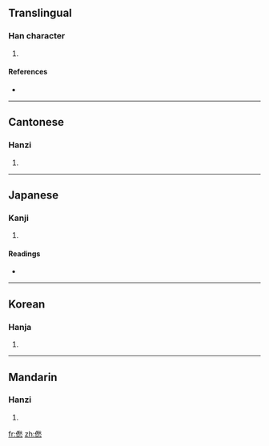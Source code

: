 ==Translingual==

===Han character===
{{Han char|rn=9|rad=人|as=13|sn=15|four=2923<sub>8</sub>|canj=人竹火心 (OHFP)}}

# {{defn|Han|sort=人13}}

====References====
* {{Han ref|kx=0118.170|dkj=01169|dj=0251.020|hdz=10225.110|uh=50FD|ud=20733|bh=E4F0|bd=58608}}

----

==Cantonese==

===Hanzi===
{{yue-hanzi|jyut=|y=jau3}}

# {{defn|Cantonese}}

----

==Japanese==

===Kanji===
{{ja-kanji|grade=|rs=人13}}

# {{defn|Japanese}}

====Readings====
* {{ja-readings|on=[[しゅう]] (shū)|kun=[[ののしる]] (nonoshiru)}}

----

==Korean==

===Hanja===
{{ko-hanja|hangeul=[[추]]|rv=chu|mr=ch'u}}

# {{defn|Korean}}

----

==Mandarin==

===Hanzi===
{{cmn-hanzi|pin=[[zhòu]] ([[zhou4]])|wg=chou<sup>4</sup>}}

# {{defn|Mandarin}}

[[fr:僽]]
[[zh:僽]]